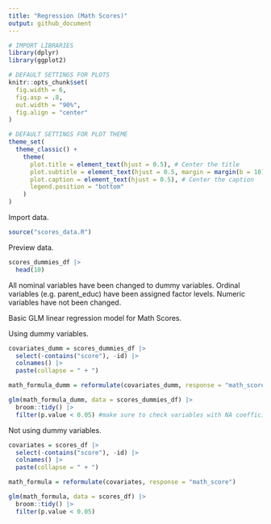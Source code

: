 ```yaml
---
title: "Regression (Math Scores)"
output: github_document
---
```


```r
# IMPORT LIBRARIES
library(dplyr)
library(ggplot2)

# DEFAULT SETTINGS FOR PLOTS
knitr::opts_chunk$set(
  fig.width = 6,
  fig.asp = .8,
  out.width = "90%",
  fig.align = "center"
)

# DEFAULT SETTINGS FOR PLOT THEME
theme_set(
  theme_classic() +
    theme(
      plot.title = element_text(hjust = 0.5), # Center the title
      plot.subtitle = element_text(hjust = 0.5, margin = margin(b = 10)), # Center the subtitle
      plot.caption = element_text(hjust = 0.5), # Center the caption
      legend.position = "bottom"
    )
)
```

Import data.
```r
source("scores_data.R")
```

Preview data.
```r
scores_dummies_df |>
  head(10)
```

All nominal variables have been changed to dummy variables. Ordinal variables (e.g. parent_educ) have been assigned factor levels. Numeric variables have not been changed.

Basic GLM linear regression model for Math Scores.

Using dummy variables.
```r
covariates_dumm = scores_dummies_df |> 
  select(-contains("score"), -id) |> 
  colnames() |> 
  paste(collapse = " + ")

math_formula_dumm = reformulate(covariates_dumm, response = "math_score")

glm(math_formula_dumm, data = scores_dummies_df) |> 
  broom::tidy() |>
  filter(p.value < 0.05) #make sure to check variables with NA coefficients (due to multicollinearity)
```

Not using dummy variables.
```r
covariates = scores_df |> 
  select(-contains("score"), -id) |> 
  colnames() |> 
  paste(collapse = " + ")

math_formula = reformulate(covariates, response = "math_score")

glm(math_formula, data = scores_df) |> 
  broom::tidy() |>
  filter(p.value < 0.05)
```